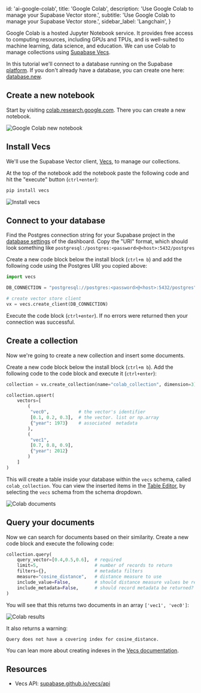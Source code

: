 
  id: 'ai-google-colab',
  title: 'Google Colab',
  description: 'Use Google Colab to manage your Supabase Vector store.',
  subtitle: 'Use Google Colab to manage your Supabase Vector store.',
  sidebar_label: 'Langchain',
}

Google Colab is a hosted Jupyter Notebook service. It provides free access to computing resources, including GPUs and TPUs, and is well-suited to machine learning, data science, and education. We can use Colab to manage collections using [Supabase Vecs](/docs/ai/vecs-python-client).

In this tutorial we'll connect to a database running on the Supabase [platform](https://app.supabase.com/). If you don't already have a database, you can create one here: [database.new](https://database.new).

## Create a new notebook

Start by visiting [colab.research.google.com](https://colab.research.google.com/). There you can create a new notebook.

![Google Colab new notebook](/docs/img/ai/google-colab/colab-new.png)

## Install Vecs

We'll use the Supabase Vector client, [Vecs](/docs/guides/ai/vecs-python-client), to manage our collections.

At the top of the notebook add the notebook paste the following code and hit the "execute" button (`ctrl+enter`):

```py
pip install vecs
```

![Install vecs](/docs/img/ai/google-colab/install-vecs.png)

## Connect to your database

Find the Postgres connection string for your Supabase project in the [database settings](https://app.supabase.com/_/settings/database) of the dashboard. Copy the "URI" format, which should look something like `postgresql:/postgres:<password>@<host>:5432/postgres`

Create a new code block below the install block (`ctrl+m b`) and add the following code using the Postgres URI you copied above:

```py
import vecs

DB_CONNECTION = "postgresql://postgres:<password>@<host>:5432/postgres"

# create vector store client
vx = vecs.create_client(DB_CONNECTION)
```

Execute the code block (`ctrl+enter`). If no errors were returned then your connection was successful.

## Create a collection

Now we're going to create a new collection and insert some documents.

Create a new code block below the install block (`ctrl+m b`). Add the following code to the code block and execute it (`ctrl+enter`):

```py
collection = vx.create_collection(name="colab_collection", dimension=3)

collection.upsert(
    vectors=[
        (
         "vec0",           # the vector's identifier
         [0.1, 0.2, 0.3],  # the vector. list or np.array
         {"year": 1973}    # associated  metadata
        ),
        (
         "vec1",
         [0.7, 0.8, 0.9],
         {"year": 2012}
        )
    ]
)
```

This will create a table inside your database within the `vecs` schema, called `colab_collection`. You can view the inserted items in the [Table Editor](https://app.supabase.com/project/_/editor/), by selecting the `vecs` schema from the schema dropdown.

![Colab documents](/docs/img/ai/google-colab/colab-documents.png)

## Query your documents

Now we can search for documents based on their similarity. Create a new code block and execute the following code:

```py
collection.query(
    query_vector=[0.4,0.5,0.6],  # required
    limit=5,                     # number of records to return
    filters={},                  # metadata filters
    measure="cosine_distance",   # distance measure to use
    include_value=False,         # should distance measure values be returned?
    include_metadata=False,      # should record metadata be returned?
)
```

You will see that this returns two documents in an array `['vec1', 'vec0']`:

![Colab results](/docs/img/ai/google-colab/colab-results.png)

It also returns a warning:

```
Query does not have a covering index for cosine_distance.
```

You can lean more about creating indexes in the [Vecs documentation](https://supabase.github.io/vecs/api/#create-an-index).

## Resources

- Vecs API: [supabase.github.io/vecs/api](https://supabase.github.io/vecs/api)


